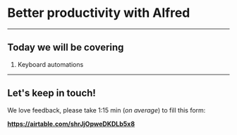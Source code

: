 
# Better productivity with Alfred

---

## Today we will be covering

1. Keyboard automations

---

## Let's keep in touch!

We love feedback, please take 1:15 min (_on average_) to fill this form:

**https://airtable.com/shrJjOpweDKDLb5x8**
